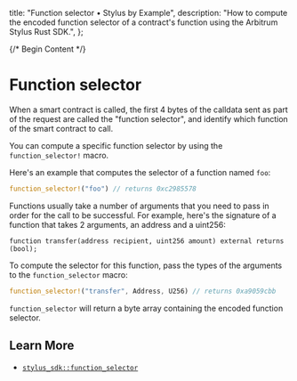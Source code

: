   title: "Function selector • Stylus by Example",
  description:
    "How to compute the encoded function selector of a contract's function using the Arbitrum Stylus Rust SDK.",
};

{/* Begin Content */}

# Function selector

When a smart contract is called, the first 4 bytes of the calldata sent as part of the request are called the "function selector", and identify which function of the smart contract to call.

You can compute a specific function selector by using the `function_selector!` macro.

Here's an example that computes the selector of a function named `foo`:

```rust
function_selector!("foo") // returns 0xc2985578
```

Functions usually take a number of arguments that you need to pass in order for the call to be successful. For example, here's the signature of a function that takes 2 arguments, an address and a uint256:

```solidity
function transfer(address recipient, uint256 amount) external returns (bool);
```

To compute the selector for this function, pass the types of the arguments to the `function_selector` macro:

```rust
function_selector!("transfer", Address, U256) // returns 0xa9059cbb
```

`function_selector` will return a byte array containing the encoded function selector. 

## Learn More

- [`stylus_sdk::function_selector`](https://docs.rs/stylus-sdk/latest/stylus_sdk/macro.function_selector.html)
